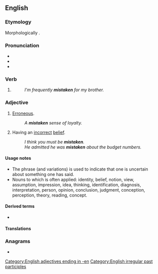 ==English==

===Etymology===
Morphologically {{suffix|en|mistake|n}}.

===Pronunciation===
* {{IPA|en|/mɪsˈteɪkən/}}
* {{audio|en|en-us-mistaken.ogg|Audio (US)}}
* {{rhymes|en|eɪkən}}

===Verb===
{{head|en|verb form}}

# {{past participle of|en|mistake|nocat=1}}
#: ''I'm frequently '''mistaken''' for my brother.''

===Adjective===
{{en-adj}}

# [[erroneous|Erroneous]].
#: ''A '''mistaken''' sense of loyalty.''
# {{lb|en|with a copula verb|often|with ''about''}} Having an [[incorrect]] [[belief]].
#: ''I think you must be '''mistaken'''.''
#: ''He admitted he was '''mistaken''' about the budget numbers.''

====Usage notes====
* The phrase {{m|en|if I'm not mistaken}} (and variations) is used to indicate that one is uncertain about something one has said.
* Nouns to which {{m|en||mistaken}} is often applied: identity, belief, notion, view, assumption, impression, idea, thinking, identification, diagnosis, interpretation, person, opinion, conclusion, judgment, conception, perception, theory, reading, concept.

====Derived terms====
* {{l|en|mistaken identity}}

====Translations====
{{trans-see|erroneous|erroneous}}
{{trans-see|(with a copula verb, often with ''about'') having an incorrect belief|be wrong}}

===Anagrams===
* {{anagrams|en|a=aeikmnst|mankiest}}

[[Category:English adjectives ending in -en]]
[[Category:English irregular past participles]]